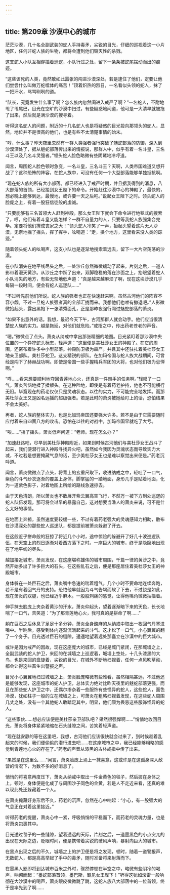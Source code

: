 ```yaml
---
---
---
```

title: 第209章 沙漠中心的城市
---



茫茫沙漠，几十名全副武装的蛇人手持毒矛，尖锐的目光，仔细的巡视着这一小片地区，任何非蛇人族的生物，都将会遭到他们毁灭性的杀戮。

这支蛇人小队互相穿插着巡逻，小队行过之处，留下一条条被蛇尾摆动而出的痕迹。

“这些该死的人类，竟然敢如此嚣张的闯进沙漠深处，若是逮住了他们，定要让他们尝尝什么叫做万蛇噬体的痛苦！”顶着炽热的烈日，一名看似头领的蛇人，抹了一把汗水，骂骂咧咧的道。

“队长，究竟发生什么事了啊？怎么族内忽然间进入戒严了啊？”一名蛇人，不耐地甩了甩尾巴，目光在空旷的沙漠中扫过，有些疑惑地问道，他可是一大清早就被拖了出来，然后就是满沙漠的搜寻着。

听得这名蛇人的问题，附近的十几名蛇人也是将疑惑的目光投向那领头的蛇人，显然，地位并不是很高的他们，也是有些不太清楚事情的始末。

“哼，什么事？昨天夜里忽然有一群人类强者强行突破了魅蛇部落的防御，深入到沙漠深处了，据从魅蛇部落传出来的情报说，那群人中，似乎有着一名斗皇，三名斗王以及几名斗灵强者。”领头蛇人脸色略微有些阴鹫地冷哼道。

闻言，周围蛇人脸色顿时急变，一名斗皇，三名斗王？天啊，人类帝国难道又想开战了？这种恐怖的阵容，在蛇人族中，可没有任何一个大型部落能够单独抵抗啊。

“现在蛇人族的所有大小部落。都已经进入了戒严时期，并且据我得到的消息，八大部落的首领，已经接到女王陛下的命令。开始赶往沙漠中心的神殿了，最快的，想必晚上能够到达，最慢地，或许要一天之后吧。”说起女王陛下之时。领头蛇人的脸庞之上，有着一股狂信徒般的虔诚。

“只要能够有三名首领大人赶到神殿。那么女王陛下就会下命令进行地毯式的搜索了，哼，他们有着斗皇又能怎样？一群不自量力的人，只要等我蛇人族强集合完毕。定要将他们撵成丧家之犬！”领头蛇人冷笑了一声，抬起头望着这片无人沙漠，无奈地摇了摇头，挥了挥手，吆喝道：“走，换个地方，这里看来没人类的踪迹。”

随着领头蛇人的吆喝声，这支小队也是逐渐地搜索着远去，留下一大片空荡荡的沙漠。

在小队消失在地平线尽头之后，一处沙丘忽然微微蠕动了起来。片刻之后，一道人影带着漫天黄沙。从沙丘之中跃了出来，双脚稳稳的落在沙面之上，抬眼望着蛇人小队消失的地方，有些无奈地低声道：“真是越来越麻烦了啊，现在这块沙漠几乎每隔一段时间，便会有蛇人巡逻队……”

“不过听先前他们所说。蛇人族的强者也正在快速赶来啊。虽然古河他们的阵容不容小觑。不过一旦蛇人族强者真的全部汇拢而来。我想他们也唯有撤退吧。”人影微微抬起头，露出黑袍下一张清秀面孔，正是那昨夜强行闯过魅蛇部落的萧炎。

“如果不出意外的话。我想，最迟今天下午，古河那群人就会动手。他们应当很清楚蛇人族的实力。越是拖延，对他们就危险。”戒指之中，传出药老苍老的声音。

“嗯。”微微点了点头。萧炎从纳戒中拿出那张精细的地图。目光紧盯着那沙漠中央位置的一个狰狞蛇头标志，轻声道：“这里便是美杜莎女王的神殿了。在它的周围，还密布着许多中小型部落。神殿防卫极为森严。并且其中还驻扎着美杜莎女王地亲卫部队。美杜莎蛇卫。这支精锐的部队。在加玛帝国与蛇人族大战期间，可曾经是闯下了赫赫战功啊。即使是帝国一些手握精兵军团的大将，也对他们极为忌惮啊。”

“呼……看来想要顺利地夺回青莲地心火，还真是一件棘手的任务啊。”轻叹了一口气。萧炎苦恼地揉了揉额头。在这种险地，即使是有着药老护持，他也不可能横行无阻。毕竟现在的药老仅仅只是灵魂状态。以往的实力，不可能完全地发挥。而那美杜莎女王又是凶名远播的超级强者。若是此时的萧炎被她给盯上的话，恐怕结果不会太美好。

再者，蛇人族的整体实力，也是比加玛帝国还要强大许多。若不是由于它需要随时应付着来自四面八方的攻击。恐怕在以往的对战中，加玛帝国早就吃了大亏。

“唉……”摇了摇头，萧炎低声问道：“老师。现在怎么办？”

“加速赶路吧，尽早到美杜莎神殿附近，如果到时候古河他们与美杜莎女王战斗了起来，我们便潜行进入神殿寻找异火吧，虽然如今我因为灵魂状态而导致实力大减，不过若是想要掩藏气息的话，至少美杜莎女王也是难以察觉出来便是。”药老沉吟道。

闻言，萧炎微微点了点头，将背上的玄重尺取下，收进纳戒之中，轻吐了一口气，紫色的斗气纱衣逐渐的覆盖上身体，脚掌猛的一踏地面，身形几乎是贴着地面，化为一道紫色影子，对着地图上所绘的路线急速掠去。

由于天色清朗，所以萧炎也不敢展开紫云翼高空飞行，不然万一被下方到处巡逻的蛇人队伍发现，那可将会过早的暴露自己，这对想要当渔人的萧炎来说，可不是什么太好的事情。

在地面上奔掠，虽然速度要较缓一些，不过有着药老强大的灵魂感知力相助，散布在沙漠深处的那些蛇人巡逻队，都是提前被萧炎躲避了开去。

在这般近乎拼命般的狂掠了将近几个小时，途中惊险的躲避开了好几十波巡逻队伍，在天空上的烈日逐渐对着西方落下之时。一座巨大的城市，终于是隐隐地出现在了地平线的尽头。

越加接近城市，萧炎发现，在这座堪称雄伟的城市周围，千篇一律的黄沙之中，竟然开始多出了许多巨大的石头，在这些乱石之后，便是那座居住着美杜莎女王的神殿城市。

身体躲在一处巨石之后，萧炎嘴中急速的喘着粗气。几个小时不要命地连续奔跑，若不是有着回气丹的支持。恐怕他早就因为斗气告竭而软了下去，不过饶是如此，现在萧炎的双腿，也已经近乎麻木。一股股刺痛的感觉，让得他嘴角微微抽搐着。

伸手抹去脸庞上夹杂着黄沙的汗水，萧炎仰起头，望着逐渐暗下来的天色，长长地喘了一口气，苦笑道：“为了那青莲地心火，我可真的是拼命了啊……”

躺在巨石之后休息了足足十多分钟，萧炎全身酸麻的从纳戒中取出一枚回气丹塞进嘴中。半晌后，感受到体内逐渐流淌起来的斗气。这才松了一口气，小心翼翼的翻了一个身子。目光透过巨石的缝隙，遥遥地望着远处那矗立在沙漠中的巨大城市。

或许是因为戒严的因故，现在这座庞大的城市，已经是城门紧闭，在那城墙之上，全副武装的蛇人护卫，来回的在城墙之上巡逻着，城墙上空处，十几头漆黑的大鸟，也是来回的盘旋着，尖锐的目光，在城外不断地扫视着，任何一点风吹草动，都会让得这些畜生出警报之声。

目光小心翼翼地扫过城墙之上，萧炎脸庞略微有些难看，虽然相隔甚远，不过他还是能够发现，这座城市的蛇人护卫，总体实力绝对比昨天夜里的魅蛇部落更强，而且在那些蛇人护卫之中，还偶尔掺杂着一些服饰有些怪异的蛇人，这些蛇人，面色冷漠，犹如柱子一般的立在城墙之上，可萧炎在粗略扫视着发现，在这些蛇人周围几丈之处，没有一个其他蛇人敢踏足其中，明显，他们颇为畏忌这些服饰怪异的蛇人。

“这些家伙……想必应该便是美杜莎亲卫部队吧？果然很强悍啊……”悄悄地收回目光，萧炎将身体紧紧地缩在石头缝隙之间，苦笑着轻声道。

“现在就安静的等在这里吧，我想，古河他们应该很快就会过来了，到时候趁着乱起来的时候，我们便偷偷的潜行进去吧……在这座城市之中，我已经能够粗略的感觉到青莲地心火的存在了。”药老的声音从漆黑的古朴戒指中传了出来。

“果然是在这里么……”闻言，萧炎脸庞上涌上一抹喜意，这或许是在这孤身深入敌营的情况下，为数不多的好消息了。

悄悄的将喜意再度压下，萧炎从纳戒中取出一件金黄色的毯子，然后披在身体之上，顿时，身体便是化成了与周围沙子同色的金黄，若是人不走近来看，还真的难以现此处还躲藏着一个人。

在萧炎掩藏好身形后不久，药老的沉声，忽然在心中响起：“小心，有一股强大的气息正在对着这里接近。”

听得药老的提醒，萧炎心中一紧，呼吸悄悄的平稳而下，而药老的灵魂力量，也是将萧炎包裹其中。

目光透过毯子的一些缝隙，望着遥远的天际，片刻之后，一道墨黑色的小点突兀的出现在天际之边，眨眼时间，便是携带着尖锐的破风声响，暴射向巨大的城市。

在黑点出现之后的不久，城墙之上的护卫便是将之发现，顿时，随着一道警报声，无数蛇人，都是高高举起了手中的毒矛，随时准备将来射落而下。

在墨黑人影即将到达城市百米之外时，骤然停顿在半空之中，略微有些阴冷的喝声，响彻而起：“墨蛇部落首领，墨巴斯，觐见女王陛下！”听得这犹如滚雷一般响彻在大沙漠中的喝声，萧炎眼皮微微跳了跳，这蛇人族八大部落中的一位首领，终于是率先到了啊……